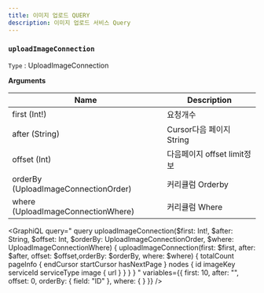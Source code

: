 ```yaml
---
title: 이미지 업로드 QUERY
description: 이미지 업로드 서비스 Query
---
```



### `uploadImageConnection`
`Type` : <Link to="/object/upload/#UploadImageConnection/">UploadImageConnection</Link>

**Arguments**

| Name | Description |
| -------- | -------- | 
| first (Int!)  | 요청개수   | 
| after (String) | Cursor다음 페이지 String | 
| offset (Int) | 다음페이지 offset limit정보 |
| orderBy (<Link to="/input/upload/#UploadImageConnectionOrder">UploadImageConnectionOrder</Link>)  | 커리큘럼 Orderby  | 
| where  (<Link to="/input/upload/#UploadImageConnectionWhere">UploadImageConnectionWhere</Link>)  | 커리큘럼 Where  | 

<GraphiQL
  query="
    query uploadImageConnection($first: Int!, $after: String, $offset: Int, $orderBy: UploadImageConnectionOrder, $where: UploadImageConnectionWhere) {
      uploadImageConnection(first: $first, after: $after, offset: $offset,orderBy: $orderBy, where: $where) {
        totalCount
        pageInfo {
            endCursor
            startCursor
            hasNextPage
        }
        nodes {
            id
            imageKey
            serviceId
            serviceType
            image {
                url
            }
        }
      }
    }
  "
  variables={{
    first: 10,
    after: "",
    offset: 0,
    orderBy: {
      field: "ID"
    },
    where: {
    }
  }}
/>